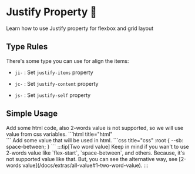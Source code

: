 
# Justify Property 🌌

Learn how to use Justify property for flexbox and grid layout

## Type Rules

There's some type you can use for align the items:

- `ji-` : Set `justify-items` property

- `jc-` : Set `justify-content` property

- `js-` : Set `justify-self` property

## Simple Usage
<Tabs>
<TabItem value="html" label="index.html">
Add some html code, also 2-words value is not supported, so we will use value from css variables.
```html title="html"
<div class="ai-center jc-[sb]"></div>
```
</TabItem>
<TabItem value="css" label="style.css">
Add some value that will be used in html.
```css title="css"
:root {
  --sb: space-between;
}
```
</TabItem>
</Tabs>
:::tip[Two word value]
Keep in mind if you wan't to use 2-words value like `flex-start`, `space-between`, and others. Because, it's not supported value like that. But, you can see the alternative way, see [2-words value](/docs/extras/all-value#1-two-word-value).
:::
